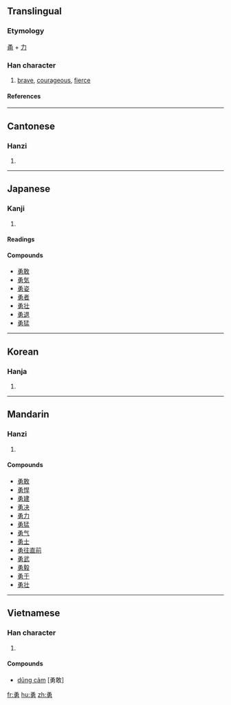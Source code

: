 ==Translingual==
===Etymology===
[[甬]] + [[力]]
===Han character===
{{Han char|rn=19|rad=力|as=07|sn=9|four=1742<sub>7</sub>|canj=弓月大尸 (NBKS)}}
# [[brave]], [[courageous]], [[fierce]]
====References====
{{Han ref|kx=0147.350|dkj=02360|dj=0332.160|hdz=10372.070|uh=52C7|ud=21191|bh=AB69|bd=43881}}
----
==Cantonese==
===Hanzi===
{{yue-hanzi|jyut=|y=yung6}}
# {{defn|Cantonese}}
----
==Japanese==
===Kanji===
{{ja-kanji|grade=4|rs=力07}}
# {{defn|Japanese}}
====Readings====
{{ja-readings|on=[[ゆう]] (yū)|kun=[[いさましい]] (isamashii), [[いさむ]] (isamu)}}

====Compounds====
* [[勇敢]]
* [[勇気]]
* [[勇姿]]
* [[勇者]]
* [[勇壮]]
* [[勇退]]
* [[勇猛]]
----
==Korean==
===Hanja===
{{ko-hanja|hangeul=용|rv=yong|mr=yong}}
# {{defn|Korean}}
----
==Mandarin==
===Hanzi===
{{cmn-hanzi|pin=[[yǒng]] ([[yong3]])|wg=yung<sup>3</sup>}}
# {{defn|Mandarin}}

====Compounds====
* [[勇敢]]
* [[勇悍]]
* [[勇建]]
* [[勇决]]
* [[勇力]]
* [[勇猛]]
* [[勇气]]
* [[勇士]]
* [[勇往直前]]
* [[勇武]]
* [[勇毅]]
* [[勇于]]
* [[勇壮]]
----
==Vietnamese==
===Han character===
{{vi-hantu|dũng}}
# {{defn|Vietnamese}}

====Compounds====
* [[dũng cảm]] [勇敢]

[[fr:勇]]
[[hu:勇]]
[[zh:勇]]